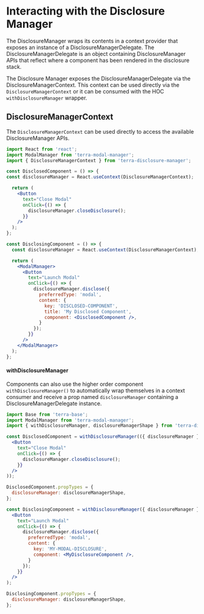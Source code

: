 
<Badge />

# Interacting with the Disclosure Manager


The DisclosureManager wraps its contents in a context provider that exposes an instance of a DisclosureManagerDelegate. The DisclosureManagerDelegate is an object containing DisclosureManager APIs that reflect where a component has been rendered in the disclosure stack.

The Disclosure Manager exposes the DisclosureManagerDelegate via the DisclosureManagerContext. This context can be used directly via the `DisclosureManagerContext` or it can be consumed with the HOC `withDisclosureManager` wrapper.

## DisclosureManagerContext

The `DisclosureManagerContext` can be used directly to access the available DisclosureManager APIs.

```jsx
import React from 'react';
import ModalManager from 'terra-modal-manager'; 
import { DisclosureManagerContext } from 'terra-disclosure-manager';

const DisclosedComponent = () => {
const disclosureManager = React.useContext(DisclosureManagerContext);

  return (
    <Button
      text="Close Modal"
      onClick={() => { 
        disclosureManager.closeDisclosure();
      }}
    />
  );
};

const DisclosingComponent = () => {
  const disclosureManager = React.useContext(DisclosureManagerContext);

  return (
    <ModalManager>
      <Button
        text="Launch Modal"
        onClick={() => { 
          disclosureManager.disclose({
            preferredType: 'modal',
            content: {
              key: 'DISCLOSED-COMPONENT',
              title: 'My Disclosed Component',
              component: <DisclosedComponent />,
            }
          });
        }}
      />
    </ModalManager>
  );
};
```

#### withDisclosureManager

Components can also use the higher order component `withDisclosureManager()` to automatically wrap themselves in a context consumer and receive a prop named `disclosureManager` containing a DisclosureManagerDelegate instance.

```jsx
import Base from 'terra-base';
import ModalManager from 'terra-modal-manager';
import { withDisclosureManager, disclosureManagerShape } from 'terra-disclosure-manager';

const DisclosedComponent = withDisclosureManager(({ disclosureManager }) => (
  <Button
    text="Close Modal"
    onClick={() => {
      disclosureManager.closeDisclosure();
    }}
  />
));

DisclosedComponent.propTypes = {
  disclosureManager: disclosureManagerShape,
};

const DisclosingComponent = withDisclosureManager({ disclosureManager }) => (
  <Button
    text="Launch Modal"
    onClick={() => {
      disclosureManager.disclose({
        preferredType: 'modal',
        content: {
          key: 'MY-MODAL-DISCLOSURE',
          component: <MyDisclosureComponent />,
        }
      });
    }}
  />
);

DisclosingComponent.propTypes = {
  disclosureManager: disclosureManagerShape,
};
```


